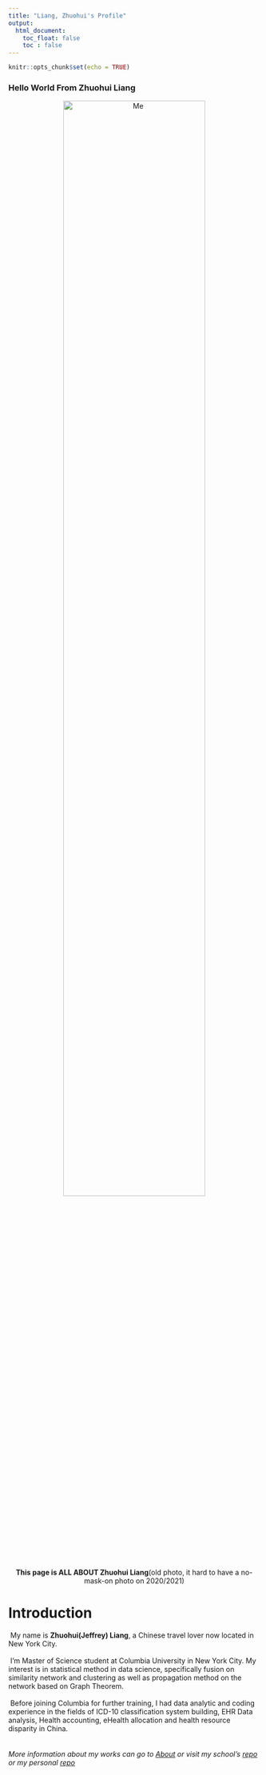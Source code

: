 ```yaml
---
title: "Liang, Zhuohui's Profile"
output: 
  html_document:
    toc_float: false
    toc : false
---
```


```r
knitr::opts_chunk$set(echo = TRUE)
```

### Hello World From Zhuohui Liang
<p class="aligncenter">
  <img src="./file/mmexport1550238730511.jpg" alt="Me" style = "width:75%" />
  </p>
  <style>
.aligncenter {
    text-align: center;
}
</style>
<center><b>This page is  ALL  ABOUT  Zhuohui Liang</b>(old photo, it hard to have a no-mask-on photo on 2020/2021)</center>

# Introduction

\ My name is **Zhuohui(Jeffrey) Liang**, a Chinese travel lover now located in 
New York City. 
<br><br>
\ I'm Master of Science student at Columbia University in New York 
City. My interest is in statistical method in data science, specifically fusion on similarity network and clustering as well as propagation method on the network based on Graph Theorem. 
<br><br>
\ Before joining Columbia for further training, I had data analytic and coding 
experience in the fields of 
ICD-10 classification system building, 
EHR Data analysis,
Health accounting, 
eHealth allocation and health resource disparity in China.
<br><br><br>
_More information about my works can go to _
_[About](./about.html)_
_or visit my school's _
_[repo](https://github.com/zl2974)_
_or my personal _
_[repo](https://github.com/chekfayleung)_





